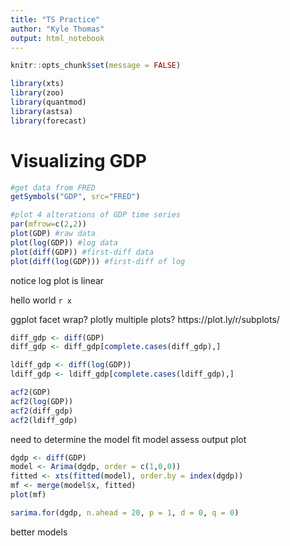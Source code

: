```yaml
---
title: "TS Practice"
author: "Kyle Thomas"
output: html_notebook
---
```


```r
knitr::opts_chunk$set(message = FALSE)
```

```r
library(xts)
library(zoo)
library(quantmod)
library(astsa)
library(forecast)
```

# Visualizing GDP

```r
#get data from FRED
getSymbols("GDP", src="FRED")
```

```r

#plot 4 alterations of GDP time series
par(mfrow=c(2,2))
plot(GDP) #raw data
plot(log(GDP)) #log data
plot(diff(GDP)) #first-diff data
plot(diff(log(GDP))) #first-diff of log

```

notice log plot is linear

hello world `r x`

ggplot facet wrap?
plotly multiple plots?
https://plot.ly/r/subplots/

```r
diff_gdp <- diff(GDP)
diff_gdp <- diff_gdp[complete.cases(diff_gdp),] 

ldiff_gdp <- diff(log(GDP))
ldiff_gdp <- ldiff_gdp[complete.cases(ldiff_gdp),] 

acf2(GDP)
acf2(log(GDP))
acf2(diff_gdp)
acf2(ldiff_gdp)

```


need to determine the model
fit model
assess output
plot


```r
dgdp <- diff(GDP)
model <- Arima(dgdp, order = c(1,0,0))
fitted <- xts(fitted(model), order.by = index(dgdp))
mf <- merge(model$x, fitted)
plot(mf)
```

```r
sarima.for(dgdp, n.ahead = 20, p = 1, d = 0, q = 0)
```


better models
